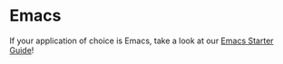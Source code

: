 # Emacs {.sec-overview}

If your application of choice is Emacs, take a look at our [Emacs Starter Guide](https://iqss.github.io/emacs_guide/)!
